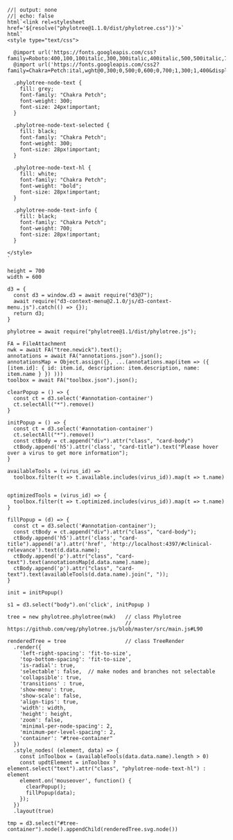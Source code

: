 ```ojs
//| output: none
//| echo: false
html`<link rel=stylesheet href='${resolve("phylotree@1.1.0/dist/phylotree.css")}'>`
html`
<style type="text/css">

  @import url('https://fonts.googleapis.com/css?family=Roboto:400,100,100italic,300,300italic,400italic,500,500italic,700,700italic,900,900italic');
  @import url('https://fonts.googleapis.com/css2?family=Chakra+Petch:ital,wght@0,300;0,500;0,600;0,700;1,300;1,400&display=swap');

  .phylotree-node-text {
    fill: grey;
    font-family: "Chakra Petch";
    font-weight: 300;
    font-size: 24px!important;
  }

  .phylotree-node-text-selected {
    fill: black;
    font-family: "Chakra Petch";
    font-weight: 300;
    font-size: 28px!important;
  }

  .phylotree-node-text-hl {
    fill: white;
    font-family: "Chakra Petch";
    font-weight: "bold";
    font-size: 28px!important;
  }

  .phylotree-node-text-info {
    fill: black;
    font-family: "Chakra Petch";
    font-weight: 700;
    font-size: 28px!important;
  }

</style>
`

height = 700
width = 600

d3 = {
  const d3 = window.d3 = await require("d3@7");
  await require("d3-context-menu@2.1.0/js/d3-context-menu.js").catch(() => {});
  return d3;
}

phylotree = await require("phylotree@1.1/dist/phylotree.js");

FA = FileAttachment
nwk = await FA("tree.newick").text();
annotations = await FA("annotations.json").json();
annotationsMap = Object.assign({}, ...(annotations.map(item => ({ [item.id]: { id: item.id, description: item.description, name: item.name } }) )))
toolbox = await FA("toolbox.json").json();

clearPopup = () => {
  const ct = d3.select('#annotation-container')
  ct.selectAll("*").remove()
}

initPopup = () => {
  const ct = d3.select('#annotation-container')
  ct.selectAll("*").remove()
  const ctBody = ct.append("div").attr("class", "card-body")
  ctBody.append('h5').attr('class', "card-title").text("Please hover over a virus to get more information");
}

availableTools = (virus_id) => 
  toolbox.filter(t => t.available.includes(virus_id)).map(t => t.name)


optimizedTools = (virus_id) => {
  toolbox.filter(t => t.optimized.includes(virus_id)).map(t => t.name)
}

fillPopup = (d) => {
  const ct = d3.select('#annotation-container');
  const ctBody = ct.append("div").attr("class", "card-body");
  ctBody.append('h5').attr('class', "card-title").append('a').attr('href', 'http://localhost:4397/#clinical-relevance').text(d.data.name);
  ctBody.append('p').attr("class", "card-text").text(annotationsMap[d.data.name].name);
  ctBody.append('p').attr("class", "card-text").text(availableTools(d.data.name).join(", "));
}

init = initPopup()

s1 = d3.select("body").on('click', initPopup )

tree = new phylotree.phylotree(nwk)   // class Phylotree
                                      // https://github.com/veg/phylotree.js/blob/master/src/main.js#L90

renderedTree = tree                   // class TreeRender
  .render({
    'left-right-spacing': 'fit-to-size',
    'top-bottom-spacing': 'fit-to-size',
    'is-radial': true,
    'selectable': false,  // make nodes and branches not selectable
    'collapsible': true,
    'transitions' : true,
    'show-menu': true,
    'show-scale': false,
    'align-tips': true,
    'width': width,
    'height': height,
    'zoom': false,
    'minimal-per-node-spacing': 2,
    'minimum-per-level-spacing': 2,
    'container': "#tree-container"
  })
  .style_nodes( (element, data) => {
    const inToolbox = (availableTools(data.data.name).length > 0)
    const updtElement = inToolbox ? element.select("text").attr("class", "phylotree-node-text-hl") : element
    element.on('mouseover', function() {
      clearPopup();
      fillPopup(data);
    });
  })
  .layout(true)

tmp = d3.select("#tree-container").node().appendChild(renderedTree.svg.node())

```

